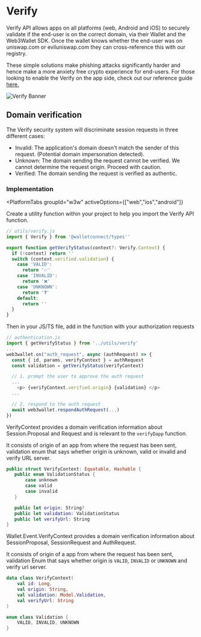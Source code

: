 
# Verify

Verify API allows apps on all platforms (web, Android and iOS) to securely validate if the end-user is on the correct domain, via their Wallet and the Web3Wallet SDK.
Once the wallet knows whether the end-user was on uniswap.com or eviluniswap.com they can cross-reference this with our registry.

These simple solutions make phishing attacks significantly harder and hence make a more anxiety free crypto experience for end-users.
For those looking to enable the Verify on the app side, check out our reference guide [here.](../cloud/verify)

![Verify Banner](/img/verify-banner.png)

## Domain verification

The Verify security system will discriminate session requests in three different cases:

- Invalid: The application's domain doesn't match the sender of this request. (Potential domain impersonation detected).
- Unknown: The domain sending the request cannot be verified. We cannot determine the request origin. Proceed with caution.
- Verified: The domain sending the request is verified as authentic.

### Implementation

<PlatformTabs
	groupId="w3w"
	activeOptions={["web","ios","android"]}
>
<PlatformTabItem value="web">

Create a utility function within your project to help you import the Verify API function.

```javascript
// utils/verify.js
import { Verify } from '@walletconnect/types''

export function getVerifyStatus(context?: Verify.Context) {
  if (!context) return ''
  switch (context.verified.validation) {
    case 'VALID':
      return '✅'
    case 'INVALID':
      return '❌'
    case 'UNKNOWN':
      return '❓'
    default:
      return ''
  }
}
```

Then in your JS/TS file, add in the function with your authorization requests

```javascript
// authentication.js
import { getVerifyStatus } from '../utils/verify'
...
web3wallet.on("auth_request", async (authRequest) => {
  const { id, params, verifyContext } = authRequest
  const validation = getVerifyStatus(verifyContext)

  // 1. prompt the user to approve the auth request
  ...
    <p> {verifyContext.verified.origin} {validation} </p>
  ...

  // 2. respond to the auth request
  await web3wallet.respondAuthRequest(...)
})
```

</PlatformTabItem>
<PlatformTabItem value="ios">

VerifyContext provides a domain verification information about Session.Proposal and Request and is relevant to the `verifyDapp` function.

It consists of origin of an app from where the request has been sent, validation enum that says whether origin is unknown, valid or invalid and verify URL server.

```swift
public struct VerifyContext: Equatable, Hashable {
   public enum ValidationStatus {
       case unknown
       case valid
       case invalid
   }

   public let origin: String?
   public let validation: ValidationStatus
   public let verifyUrl: String
}
```

</PlatformTabItem>
<PlatformTabItem value="android">

Wallet.Event.VerifyContext provides a domain verification information about SessionProposal, SessionRequest and AuthRequest.

It consists of origin of a app from where the request has been sent, validation Enum that says whether origin is `VALID`, `INVALID` or `UNKNOWN` and verify url server.

```kotlin
data class VerifyContext(
    val id: Long,
    val origin: String,
    val validation: Model.Validation,
    val verifyUrl: String
)

enum class Validation {
    VALID, INVALID, UNKNOWN
}
```

</PlatformTabItem>
</PlatformTabs>
